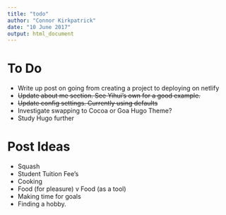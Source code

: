 ```yaml
---
title: "todo"
author: "Connor Kirkpatrick"
date: "10 June 2017"
output: html_document
---
```


# To Do

* Write up post on going from creating a project to deploying on netlify
* ~~Update about me section. See Yihui's own for a good example.~~
* ~~Update config settings. Currently using defaults~~
* Investigate swapping to Cocoa or Goa Hugo Theme?
* Study Hugo further


# Post Ideas

* Squash
* Student Tuition Fee's
* Cooking
* Food (for pleasure) v Food (as a tool)
* Making time for goals
* Finding a hobby.

